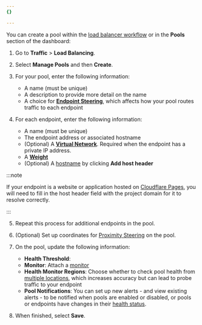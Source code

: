 ```yaml
---
{}

---
```



You can create a pool within the [load balancer workflow](/load-balancing/load-balancers/create-load-balancer/) or in the **Pools** section of the dashboard:

1. Go to **Traffic** > **Load Balancing**.

2. Select **Manage Pools** and then **Create**.

3. For your pool, enter the following information:
   * A name (must be unique)
   * A description to provide more detail on the name
   * A choice for [**Endpoint Steering**](/load-balancing/understand-basics/traffic-steering/origin-level-steering/), which affects how your pool routes traffic to each endpoint

4. For each endpoint, enter the following information:
   * A name (must be unique)
   * The endpoint address or associated hostname
   * (Optional) A [**Virtual Network**](/cloudflare-one/connections/connect-networks/private-net/cloudflared/tunnel-virtual-networks/). Required when the endpoint has a private IP address.
   * A [**Weight**](/load-balancing/understand-basics/traffic-steering/origin-level-steering/#weights)
   * (Optional) A [hostname](/load-balancing/additional-options/override-http-host-headers/) by clicking **Add host header**

:::note


If your endpoint is a website or application hosted on [Cloudflare Pages](/pages/), you will need to fill in the host header field with the project domain for it to resolve correctly.


:::

5. Repeat this process for additional endpoints in the pool.

6. (Optional) Set up coordinates for [Proximity Steering](/load-balancing/understand-basics/traffic-steering/steering-policies/proximity-steering/) on the pool.

7. On the pool, update the following information:
   * **Health Threshold**: <Render file="pool-health-threshold" product="load-balancing" />
   * **Monitor**: Attach a [monitor](/load-balancing/monitors/create-monitor/)
   * **Health Monitor Regions**: Choose whether to check pool health from [multiple locations](/load-balancing/monitors/#health-monitor-regions), which increases accuracy but can lead to probe traffic to your endpoint
   * **Pool Notifications**: You can set up new alerts - and view existing alerts - to be notified when pools are enabled or disabled, or pools or endpoints have changes in their [health status](/load-balancing/understand-basics/health-details/).

8. When finished, select **Save**.
